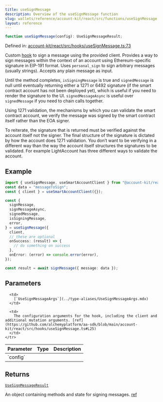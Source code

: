```yaml
---
title: useSignMessage
description: Overview of the useSignMessage function
slug: wallets/reference/account-kit/react/src/functions/useSignMessage
layout: reference
---
```


```ts
function useSignMessage(config): UseSignMessageResult;
```

Defined in: [account-kit/react/src/hooks/useSignMessage.ts:73](https://github.com/alchemyplatform/aa-sdk/blob/e3c1a23e6e03f44bf2db3afddb97a91b175cba58/account-kit/react/src/hooks/useSignMessage.ts#L73)

Custom [hook](https://github.com/alchemyplatform/aa-sdk/blob/main/account-kit/react/src/hooks/useSignMessage.ts) to sign a message using the provided client.
Provides a way to sign messages within the context of an account using Ethereum-specific signature in EIP-191 format. Uses `personal_sign` to sign arbitrary messages (usually strings). Accepts any plain message as input.

Until the method completes, `isSigningMessage` is true and `signedMessage` is null until eventually returning either a 1271 or 6492 signature (if the smart contract account has not been deployed yet), which is useful if you need to render the signature to the UI. `signedMessageAsync` is useful over `signedMessage` if you need to chain calls together.

Using 1271 validation, the mechanisms by which you can validate the smart contract account, we verify the message was signed by the smart contract itself rather than the EOA signer.

To reiterate, the signature that is returned must be verified against the account itself not the signer. The final structure of the signature is dictated by how the account does 1271 validation. You don’t want to be verifying in a different way than the way the account itself structures the signatures to be validated. For example LightAccount has three different ways to validate the account.

## Example

```ts twoslash
import { useSignMessage, useSmartAccountClient } from "@account-kit/react";
const data = "messageToSign";
const { client } = useSmartAccountClient({});

const {
  signMessage,
  signMessageAsync,
  signedMessage,
  isSigningMessage,
  error,
} = useSignMessage({
  client,
  // these are optional
  onSuccess: (result) => {
    // do something on success
  },
  onError: (error) => console.error(error),
});

const result = await signMessage({ message: data });
```

## Parameters

<table>
  <thead>
    <tr>
      <th align="left">Parameter</th>
      <th align="left">Type</th>
      <th align="left">Description</th>
    </tr>
  </thead>

  <tbody>
    <tr>
      <td>
        `config`
      </td>

      <td>
        [`UseSignMessageArgs`](../type-aliases/UseSignMessageArgs.mdx)
      </td>

      <td>
        The configuration arguments for the hook, including the client and additional mutation arguments. [ref](https://github.com/alchemyplatform/aa-sdk/blob/main/account-kit/react/src/hooks/useSignMessage.ts#L25)
      </td>
    </tr>

  </tbody>
</table>

## Returns

[`UseSignMessageResult`](../type-aliases/UseSignMessageResult.mdx)

An object containing methods and state for signing messages. [ref](https://github.com/alchemyplatform/aa-sdk/blob/main/account-kit/react/src/hooks/useSignMessage.ts#L29)
